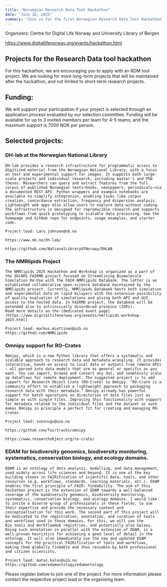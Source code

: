 ```yaml
---
title: "Norwegian Research Data Tool Hackathon"
date: "June 16, 2025"
summary: "Join us for the first Norwegian Research Data Tool Hackathon, hosted by the Centre for Digital Life Norway and the University Library of Bergen. This exciting event aims to bring together research software engineers and data engineers to collaborate on innovative tools for research data management."
---
```

Organizers: Centre for Digital Life Norway and University Library of Bergen 

https://www.digitallifenorway.org/events/hackathon.html

## Projects for the Research Data tool hackathon

For this hackathon, we are encouraging you to apply with an RDM tool project. We are looking for more long-term projects that will be maintained after the hackathon, and not limited to short-term research projects. 

## Funding:
We will support your participation if your project is selected through an application process evaluated by our selection committee. Funding will be available for up to 3 invited members per team for 4-5 teams, and the maximum support is 7000 NOK per person.

## Selected projects:
 

### DH-lab at the Norwegian National Library


    DH-lab provides a research infrastructure for programmatic access to digitized material from the Norwegian National Library, with a focus on text and experimental support for images. It supports both large-scale projects and individual research, including master's and PhD theses. Researchers can query and extract features from the full corpus of published Norwegian texts—books, newspapers, periodicals—via a documented REST API. Python wrappers and example notebooks are available to simplify integration, enabling tasks like corpus creation, concordance extraction, frequency and dispersion analysis. Lightweight web apps also allow users to explore data without coding. The infrastructure is designed for reproducible research and supports workflows from quick prototyping to scalable data processing. See the homepage and GitHub repo for endpoints, usage examples, and starter code.

    Project lead: Lars.johnsen@nb.no

    https://www.nb.no/dh-lab/

    https://github.com/NationalLibraryOfNorway/DHLAB

### The NMRlipids Project

    The NMRlipids 2025 Hackathon and Workshop is organized as a part of the OSCARS FAIRMD project focused on Streamlining Biomolecule Simulation Re-Use with the FAIR NMRlipids Databank. The latter is an established collaborative open-science databank maintained by the NMRlipids project. Currently, NMRlipids Databank hosts both simulation and experimental data on lipid bilayers with the extensive possibility of quality evaluation of simulations and giving both API and GUI access to the hosted data. In FAIRMD project, the databank will be extended also to intrinsically disordered proteins (IDPs).  
    Read more details on the [dedicated event page](https://www.digitallifenorway.org/events/nmrlipids-workshop-2025.html)

    Project lead: markus.miettinen@uib.no
    https://github.com/NMRLipids

### Omnipy support for RO-Crates

    Omnipy, which is a new Python library that offers a systematic and scalable approach to research data and metadata wrangling. It provides interactive, hands-on access to local data or outputs from remote APIs – all parsed into data models that are as general or specific as you want. You can import, browse and convert any dat, and seamlessly scale up dataflows for remote deployment. The suggested project is to add support for Research Object Crate (RO-Crate) to Omnipy. "RO-Crate is a community effort to establish a lightweight approach to packaging research data with their metadata." Omnipy already has powerful support for batch operations on directories of data files just as simple as with single files. Improving this functionality with support for metadata related to the individual files and the dataset as such makes Omnipy in principle a perfect fit for creating and managing RO-Crates.

    Project lead: sveinugu@uio.no

    https://github.com/fairtracks/omnipy

    https://www.researchobject.org/ro-crate/

### EDAM for biodiversity genomics, biodiversity monitoring, systematics, conservation biology, and ecology domains.

    EDAM is an ontology of data analysis, modelling, and data management, used widely across life sciences and beyond. It is one of the key building stones in FAIRification of scientific data, tools, and other resources (e.g. workflows, standards, learning materials, etc.). EDAM enables the first principle of FAIR: findability. The aim of this hackathon project is the extension of EDAM towards a well-balanced coverage of the biodiversity genomics, biodiversity monitoring, systematics, conservation biology, and ecology domains. I would like to invite a diverse group of professionals in these fields, to use their expertise and provide the necessary content and conceptualisation for this work. The second part of this project will be dedicated to the registration, annotation, and curation of tools and workflows used in these domains. For this, we will use the Bio.tools and WorkflowHub registries, and potentially also Galaxy. Doing such annotation in parallel with the extension of EDAM, is a well-proven heuristics for achieving a good level of detail in the ontology. It will also immediately use the new and updated EDAM concepts for the practical FAIRification of tools and workflows, making them globally findable and thus reusable by both professional and citizen scientists.

    Project lead: matus.kalas@uib.no
    https://github.com/edamontology/edamontology

Please register below to join one of the project. For more information please contact the respective project lead or the organising team.